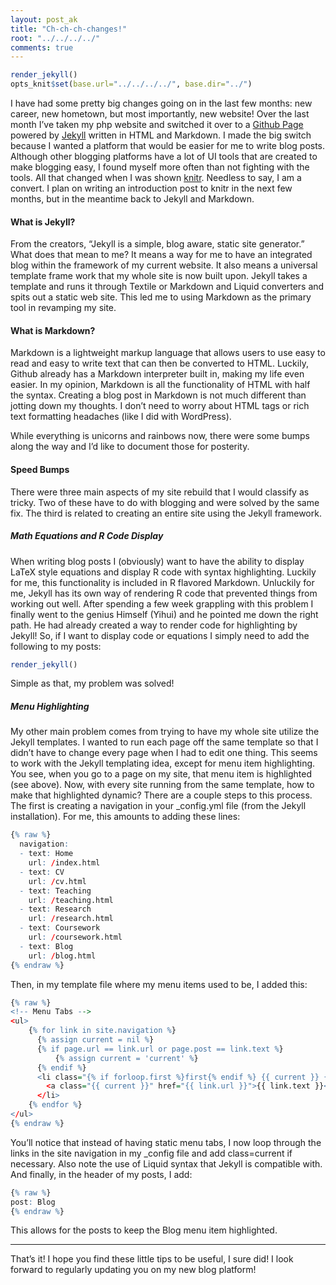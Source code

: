 ```yaml
---
layout: post_ak
title: "Ch-ch-ch-changes!"
root: "../../../../"
comments: true
---
```

```r
render_jekyll()
opts_knit$set(base.url="../../../../", base.dir="../")
```
I have had some pretty big changes going on in the last few months: new career, new hometown, but most importantly, new website! Over the last month I've taken my php website and switched it over to a [Github Page](http://pages.github.com) powered by [Jekyll](https://github.com/mojombo/jekyll) written in HTML and Markdown. I made the big switch because I wanted a platform that would be easier for me to write blog posts. Although other blogging platforms have a lot of UI tools that are created to make blogging easy, I found myself more often than not fighting with the tools. All that changed when I was shown [knitr](http://yihui.name/knitr). Needless to say, I am a convert. I plan on writing an introduction post to knitr in the next few months, but in the meantime back to Jekyll and Markdown.

#### What is Jekyll?

From the creators, "Jekyll is a simple, blog aware, static site generator." What does that mean to me? It means a way for me to have an integrated blog within the framework of my current website. It also means a universal template frame work that my whole site is now built upon. Jekyll takes a template and runs it through Textile or Markdown and Liquid converters and spits out a static web site. This led me to using Markdown as the primary tool in revamping my site.

#### What is Markdown?

Markdown is a lightweight markup language that allows users to use easy to read and easy to write text that can then be converted to HTML. Luckily, Github already has a Markdown interpreter built in, making my life even easier. In my opinion, Markdown is all the functionality of HTML with half the syntax. Creating a blog post in Markdown is not much different than jotting down my thoughts. I don't need to worry about HTML tags or rich text formatting headaches (like I did with WordPress). 

While everything is unicorns and rainbows now, there were some bumps along the way and I'd like to document those for posterity.

#### Speed Bumps

There were three main aspects of my site rebuild that I would classify as tricky. Two of these have to do with blogging and were solved by the same fix. The third is related to creating an entire site using the Jekyll framework.

##### Math Equations and R Code Display

When writing blog posts I (obviously) want to have the ability to display LaTeX style equations and display R code with syntax highlighting. Luckily for me, this functionality is included in R flavored Markdown. Unluckily for me, Jekyll has its own way of rendering R code that prevented things from working out well. After spending a few week grappling with this problem I finally went to the genius Himself (Yihui) and he pointed me down the right path. He had already created a way to render code for highlighting by Jekyll! So, if I want to display code or equations I simply need to add the following to my posts:

```r
render_jekyll()
```
Simple as that, my problem was solved!

##### Menu Highlighting

My other main problem comes from trying to have my whole site utilize the Jekyll templates. I wanted to run each page off the same template so that I didn't have to change every page when I had to edit one thing. This seems to work with the Jekyll templating idea, except for menu item highlighting. You see, when you go to a page on my site, that menu item is highlighted (see above). Now, with every site running from the same template, how to make that highlighted dynamic? There are a couple steps to this process. The first is creating a navigation in your \_config.yml file (from the Jekyll installation). For me, this amounts to adding these lines:


```r
{% raw %}
  navigation:
  - text: Home
    url: /index.html
  - text: CV
    url: /cv.html
  - text: Teaching
    url: /teaching.html
  - text: Research
    url: /research.html
  - text: Coursework
    url: /coursework.html
  - text: Blog
    url: /blog.html
{% endraw %}
```


Then, in my template file where my menu items used to be, I added this:

```r
{% raw %}
<!-- Menu Tabs -->
<ul>
	{% for link in site.navigation %}
	  {% assign current = nil %}
	  {% if page.url == link.url or page.post == link.text %}
		  {% assign current = 'current' %}
	  {% endif %}
	  <li class="{% if forloop.first %}first{% endif %} {{ current }} {% if forloop.last %}last{% endif %}">
		<a class="{{ current }}" href="{{ link.url }}">{{ link.text }}</a>
	  </li>
	{% endfor %}
</ul>	
{% endraw %}
```

You'll notice that instead of having static menu tabs, I now loop through the links in the site navigation in my \_config file and add class=current if necessary. Also note the use of Liquid syntax that Jekyll is compatible with. And finally, in the header of my posts, I add:

```r
{% raw %}
post: Blog
{% endraw %}
```
This allows for the posts to keep the Blog menu item highlighted.

-------
That's it! I hope you find these little tips to be useful, I sure did! I look forward to regularly updating you on my new blog platform!





